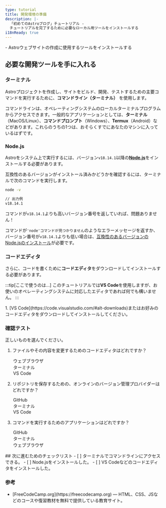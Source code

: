 ```yaml
---
type: tutorial
title: 開発環境の準備
description: |-
  「初めてのAstroブログ」チュートリアル -
  チュートリアルを完了するために必要なローカル用ツールをインストールする
i18nReady: true
---
```


<PreCheck>
  - Astroウェブサイトの作成に使用するツールをインストールする
</PreCheck>

## 必要な開発ツールを手に入れる

### ターミナル

Astroプロジェクトを作成し、サイトをビルド、開発、テストするための主要コマンドを実行するために、**コマンドライン（ターミナル）** を使用します。 

コマンドラインは、オペレーティングシステムのローカルターミナルプログラムからアクセスできます。一般的なアプリケーションとしては、**ターミナル**（MacOS/Linux）、**コマンドプロンプト**（Windows）、**Termux**（Android）などがあります。これらのうちの1つは、おそらくすでにあなたのマシンに入っているはずです。

### Node.js

Astroをシステム上で実行するには、バージョン`v18.14.1`以降の[**Node.js**](https://nodejs.org/ja/)をインストールする必要があります。

互換性のあるバージョンがインストール済みかどうかを確認するには、ターミナルで次のコマンドを実行します。

```sh
node -v

// 出力例
v18.14.1
```

コマンドが`v18.14.1`よりも高いバージョン番号を返していれば、問題ありません！

コマンドが`'node'コマンドが見つかりません`のようなエラーメッセージを返すか、バージョン番号が`v18.14.1`よりも低い場合は、[互換性のあるバージョンのNode.jsのインストール](https://docs.npmjs.com/downloading-and-installing-node-js-and-npm)が必要です。

### コードエディタ

さらに、コードを書くために**コードエディタ**をダウンロードしてインストールする必要があります。

:::tip[ここで使うのは...]
このチュートリアルでは**VS Code**を使用しますが、お使いのオペレーティングシステムに対応したエディタであれば何でも構いません。
:::

<Steps>
1. [VS Code](https://code.visualstudio.com/#alt-downloads)またはお好みのコードエディタをダウンロードしてインストールしてください。
</Steps>


<Box icon="question-mark">

### 確認テスト

正しいものを選んでください。
1. ファイルやその内容を変更するためのコードエディタはどれですか？

    <MultipleChoice>
      <Option>
        ウェブブラウザ
      </Option>
      <Option>
        ターミナル
      </Option>
      <Option isCorrect>
        VS Code
      </Option>
    </MultipleChoice>

2. リポジトリを保存するための、オンラインのバージョン管理プロバイダーはどれですか？

    <MultipleChoice>
      <Option isCorrect>
        GitHub
      </Option>
      <Option>
        ターミナル
      </Option>
      <Option>
        VS Code
      </Option>
    </MultipleChoice>

3. コマンドを実行するためのアプリケーションはどれですか？
    <MultipleChoice>
      <Option>
        GitHub
      </Option>
      <Option isCorrect>
        ターミナル
      </Option>
      <Option>
        ウェブブラウザ
      </Option>
    </MultipleChoice>

</Box>

<Box icon="check-list">
## 次に進むためのチェックリスト

<Checklist>
- [ ] ターミナルでコマンドラインにアクセスできる。
- [ ] Node.jsをインストールした。
- [ ] VS Codeなどのコードエディタをインストールした。
</Checklist>
</Box>


### 参考

- <p>[FreeCodeCamp.org](https://freecodecamp.org) <Badge class="neutral-badge" text="外部サイト" /> — HTML、CSS、JSなどのコースや復習教材を無料で提供している教育サイト。</p>
